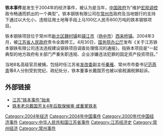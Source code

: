 '''铁本事件'''是发生于2004年的经济事件，被认为是当年，[[中华人民共和国中央政府|中国政府]]为“维护[[宏观调控|宏观调控]]政令畅通而抓出的一个典型”。铁本钢铁有限公司在[[常州市|常州市]]政府及当地银行的支持下通过以大化小，违规征用土地等手段上马100亿人民币800万吨的铁本钢铁项目。

铁本钢铁项目位于常州市[[新北区_(常州市)|新北区]][[魏村镇|魏村镇]]和[[镇江市|镇江市]]（[[扬中市|扬中市]]）[[西来桥镇|西来桥镇]]。2004年3月，被[[江苏省人民政府|江苏省人民政府]]责令全面停工。4月30日，[[国务院办公厅|国务院办公厅]]发布《关于江苏铁本钢铁有限公司违法违规建设钢铁项目调查处理情况的通报》，指铁本项目是“一起典型的地方政府有关部门严重失职违规、企业涉嫌违法犯罪的固定资产投资项目。”

当地8名高级官员被捕，包括时任江苏省[[发改委|发改委]]副主任[[秦雁|秦雁]]、常州市市委书记[[范燕青|范燕青]]等8人分别受到党纪、政纪处分，铁本董事长戴国芳也被以偷税漏税罪起诉。

== 外部链接 ==

*[http://news.sohu.com/2004/05/10/66/news220076600.shtml 江苏“铁本事件”始末] {{Wayback|url=http://news.sohu.com/2004/05/10/66/news220076600.shtml |date=20130510104923 }}
*[http://finance.jrj.com.cn/biz/2009/01/1209183297493.shtml 铁本老总戴国芳关4年后取保候审 或重掌铁本] {{Wayback|url=http://finance.jrj.com.cn/biz/2009/01/1209183297493.shtml |date=20160304215040 }}

{{常州|state=autocollapse}}

[[Category:2004年经济|Category:2004年经济]]
[[Category:2004年中国事件|Category:2004年中国事件]]
[[Category:2000年代中国经济事件|Category:2000年代中国经济事件]]
[[Category:中华人民共和国江苏省事件|Category:中华人民共和国江苏省事件]]
[[Category:江苏经济史|Category:江苏经济史]]
[[Category:常州经济|Category:常州经济]]
[[Category:常州事件|Category:常州事件]]